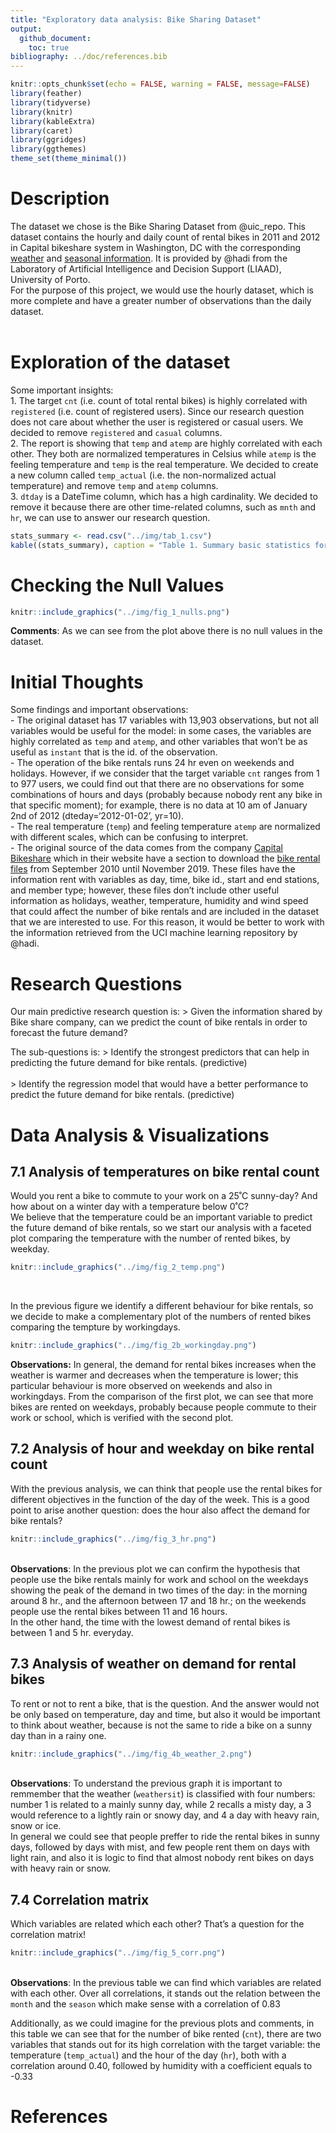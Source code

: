 ```yaml
---
title: "Exploratory data analysis: Bike Sharing Dataset"
output: 
  github_document: 
    toc: true
bibliography: ../doc/references.bib
---
```


```r
knitr::opts_chunk$set(echo = FALSE, warning = FALSE, message=FALSE)
library(feather)
library(tidyverse)
library(knitr)
library(kableExtra)
library(caret)
library(ggridges)
library(ggthemes)
theme_set(theme_minimal())
```

# Description
The dataset we chose is the Bike Sharing Dataset from @uic_repo. This dataset contains the hourly and daily count of rental bikes in 2011 and 2012 in Capital bikeshare system in Washington, DC with the corresponding [weather](http://www.freemeteo.com) and [seasonal information](http://dchr.dc.gov/page/holiday-schedule). It is provided by @hadi from the Laboratory of Artificial Intelligence and Decision Support (LIAAD), University of Porto.  
For the purpose of this project, we would use the hourly dataset, which is more complete and have a greater number of observations than the daily dataset.  
<br>

# Exploration of the dataset

Some important insights:  
1. The target `cnt` (i.e. count of total rental bikes) is highly correlated with `registered` (i.e. count of registered users). Since our research question does not care about whether the user is registered or casual users. We decided to remove `registered` and `casual` columns.  
2. The report is showing that `temp` and `atemp` are highly correlated with each other. They both are normalized temperatures in Celsius while `atemp` is the feeling temperature and `temp` is the real temperature. We decided to create a new column called `temp_actual` (i.e. the non-normalized actual temperature) and remove `temp` and `atemp` columns.  
3. `dtday` is a DateTime column, which has a high cardinality. We decided to remove it because there are other time-related columns, such as `mnth` and `hr`, we can use to answer our research question.  

```r
stats_summary <- read.csv("../img/tab_1.csv")
kable((stats_summary), caption = "Table 1. Summary basic statistics for the variable.")
```

# Checking the Null Values

```r
knitr::include_graphics("../img/fig_1_nulls.png")
```
  
**Comments**: As we can see from the plot above there is no null values in the dataset.  
  
# Initial Thoughts
Some findings and important observations:  
- The original dataset has 17 variables with 13,903 observations, but not all variables would be useful for the model: in some cases, the variables are highly correlated as `temp` and `atemp`, and other variables that won't be as useful as `instant` that is the id. of the observation.  
- The operation of the bike rentals runs 24 hr even on weekends and holidays. However, if we consider that the target variable `cnt` ranges from 1 to 977 users, we could find out that there are no observations for some combinations of hours and days (probably because nobody rent any bike in that specific moment); for example, there is no data at 10 am of January 2nd of 2012 (dteday='2012-01-02', yr=10).  
- The real temperature (`temp`) and feeling temperature `atemp` are normalized with different scales, which can be confusing to interpret.  
- The original source of the data comes from the company [Capital Bikeshare](http://capitalbikeshare.com/system-data) which in their website have a section to download the [bike rental files](https://s3.amazonaws.com/capitalbikeshare-data/index.html) from September 2010 until November 2019. These files have the information rent with variables as day, time, bike id., start and end stations, and member type; however, these files don't include other useful information as holidays, weather, temperature, humidity and wind speed that could affect the number of bike rentals and are included in the dataset that we are interested to use. For this reason, it would be better to work with the information retrieved from the UCI machine learning repository by @hadi.  
  
# Research Questions
Our main predictive research question is:
> Given the information shared by Bike share company, can we predict the count of bike rentals in order to forecast the future demand?

The sub-questions is:
> Identify the strongest predictors that can help in predicting the future demand for bike rentals. (predictive)  
<br>
> Identify the regression model that would have a better performance to predict the future demand for bike rentals. (predictive)

# Data Analysis & Visualizations

## 7.1 Analysis of temperatures on bike rental count
Would you rent a bike to commute to your work on a 25˚C sunny-day? And how about on a winter day with a temperature below 0˚C?  
We believe that the temperature could be an important variable to predict the future demand of bike rentals, so we start our analysis with a faceted plot comparing the temperature with the number of rented bikes, by weekday.  
```r
knitr::include_graphics("../img/fig_2_temp.png")
```
<br>

In the previous figure we identify a different behaviour for bike rentals, so we decide to make a complementary plot of the numbers of rented bikes comparing the tempture by workingdays.

```r
knitr::include_graphics("../img/fig_2b_workingday.png")
```

**Observations:** In general, the demand for rental bikes increases when the weather is warmer and decreases when the temperature is lower; this particular behaviour is more observed on weekends and also in workingdays.
From the comparison of the first plot, we can see that more bikes are rented on weekdays, probably because people commute to their work or school, which is verified with the second plot. 


## 7.2 Analysis of hour and weekday on bike rental count
With the previous analysis, we can think that people use the rental bikes for different objectives in the function of the day of the week. This is a good point to arise another question: does the hour also affect the demand for bike rentals?  
```r
knitr::include_graphics("../img/fig_3_hr.png")
```
<br>
**Observations**: In the previous plot we can confirm the hypothesis that people use the bike rentals mainly for work and school on the weekdays showing the peak of the demand in two times of the day: in the morning around 8 hr., and the afternoon between 17 and 18 hr.; on the weekends people use the rental bikes between 11 and 16 hours.  
In the other hand, the time with the lowest demand of rental bikes is between 1 and 5 hr. everyday.

## 7.3 Analysis of weather on demand for rental bikes
To rent or not to rent a bike, that is the question. And the answer would not be only based on temperature, day and time, but also it would be important to think about weather, because is not the same to ride a bike on a sunny day than in a rainy one.  
```r
knitr::include_graphics("../img/fig_4b_weather_2.png")
```
<br>
**Observations**: To understand the previous graph it is important to remmember that the weather (`weathersit`) is classified with four numbers: number 1 is related to a mainly sunny day, while 2 recalls a misty day, a 3 would reference to a lightly rain or snowy day, and 4 a day with heavy rain, snow or ice.  
In general we could see that people preffer to ride the rental bikes in sunny days, followed by days with mist, and few people rent them on days with light rain, and also it is logic to find that almost nobody rent bikes on days with heavy rain or snow.  

## 7.4 Correlation matrix
Which variables are related which each other? That's a question for the correlation matrix!  
```r
knitr::include_graphics("../img/fig_5_corr.png")
```
<br>
**Observations**: In the previous table we can find which variables are related with each other. Over all correlations, it stands out the relation between the `month` and the `season` which make sense with a correlation of 0.83  
  
Additionally, as we could imagine for the previous plots and comments, in this table we can see that for the number of bike rented (`cnt`), there are two variables that stands out for its high correlation with the target variable: the temperature (`temp_actual`) and the hour of the day (`hr`), both with a correlation around 0.40, followed by humidity with a coefficient equals to -0.33  

# References
